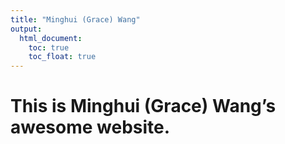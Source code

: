 ```yaml
---
title: "Minghui (Grace) Wang"
output: 
  html_document:
    toc: true
    toc_float: true
---
```


# This is Minghui (Grace) Wang's awesome website.


![]()
